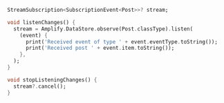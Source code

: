 ```dart
StreamSubscription<SubscriptionEvent<Post>>? stream;

void listenChanges() {
  stream = Amplify.DataStore.observe(Post.classType).listen(
    (event) {
      print('Received event of type ' + event.eventType.toString());
      print('Received post ' + event.item.toString());
    },
  );
}

void stopListeningChanges() {
  stream?.cancel();
}
```
